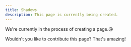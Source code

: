 ```yaml
---
title: Shadows
description: This page is currently being created.
---
```


We're currently in the process of creating a page.😘

Wouldn't you like to contribute this page? That's amazing!
